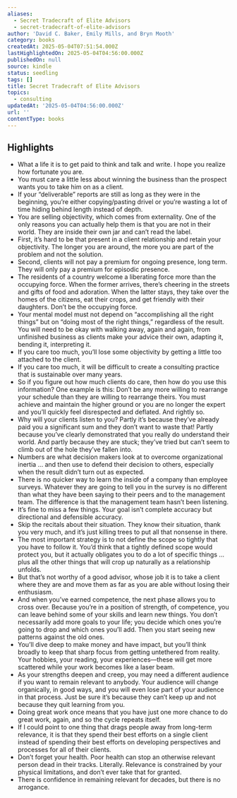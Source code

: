 ```yaml
---
aliases:
  - Secret Tradecraft of Elite Advisors
  - secret-tradecraft-of-elite-advisors
author: 'David C. Baker, Emily Mills, and Bryn Mooth'
category: books
createdAt: 2025-05-04T07:51:54.000Z
lastHighlightedOn: 2025-05-04T04:56:00.000Z
publishedOn: null
source: kindle
status: seedling
tags: []
title: Secret Tradecraft of Elite Advisors
topics:
  - consulting
updatedAt: '2025-05-04T04:56:00.000Z'
url: ''
contentType: books
---
```

## Highlights

- What a life it is to get paid to think and talk and write. I hope you realize how fortunate you are.
- You must care a little less about winning the business than the prospect wants you to take him on as a client.
- If your “deliverable” reports are still as long as they were in the beginning, you’re either copying/pasting drivel or you’re wasting a lot of time hiding behind length instead of depth.
- You are selling objectivity, which comes from externality. One of the only reasons you can actually help them is that you are not in their world. They are inside their own jar and can’t read the label.
- First, it’s hard to be that present in a client relationship and retain your objectivity. The longer you are around, the more you are part of the problem and not the solution.
- Second, clients will not pay a premium for ongoing presence, long term. They will only pay a premium for episodic presence.
- The residents of a country welcome a liberating force more than the occupying force. When the former arrives, there’s cheering in the streets and gifts of food and adoration. When the latter stays, they take over the homes of the citizens, eat their crops, and get friendly with their daughters. Don’t be the occupying force.
- Your mental model must not depend on “accomplishing all the right things” but on “doing most of the right things,” regardless of the result. You will need to be okay with walking away, again and again, from unfinished business as clients make your advice their own, adapting it, bending it, interpreting it.
- If you care too much, you’ll lose some objectivity by getting a little too attached to the client.
- If you care too much, it will be difficult to create a consulting practice that is sustainable over many years.
- So if you figure out how much clients do care, then how do you use this information? One example is this: Don’t be any more willing to rearrange your schedule than they are willing to rearrange theirs. You must achieve and maintain the higher ground or you are no longer the expert and you’ll quickly feel disrespected and deflated. And rightly so.
- Why will your clients listen to you? Partly it’s because they’ve already paid you a significant sum and they don’t want to waste that! Partly because you’ve clearly demonstrated that you really do understand their world. And partly because they are stuck; they’ve tried but can’t seem to climb out of the hole they’ve fallen into.
- Numbers are what decision makers look at to overcome organizational inertia … and then use to defend their decision to others, especially when the result didn’t turn out as expected.
- There is no quicker way to learn the inside of a company than employee surveys. Whatever they are going to tell you in the survey is no different than what they have been saying to their peers and to the management team. The difference is that the management team hasn’t been listening.
- It’s fine to miss a few things. Your goal isn’t complete accuracy but directional and defensible accuracy.
- Skip the recitals about their situation. They know their situation, thank you very much, and it’s just killing trees to put all that nonsense in there.
- The most important strategy is to not define the scope so tightly that you have to follow it. You’d think that a tightly defined scope would protect you, but it actually obligates you to do a lot of specific things … plus all the other things that will crop up naturally as a relationship unfolds.
- But that’s not worthy of a good advisor, whose job it is to take a client where they are and move them as far as you are able without losing their enthusiasm.
- And when you’ve earned competence, the next phase allows you to cross over. Because you’re in a position of strength, of competence, you can leave behind some of your skills and learn new things. You don’t necessarily add more goals to your life; you decide which ones you’re going to drop and which ones you’ll add. Then you start seeing new patterns against the old ones.
- You’ll dive deep to make money and have impact, but you’ll think broadly to keep that sharp focus from getting untethered from reality. Your hobbies, your reading, your experiences—these will get more scattered while your work becomes like a laser beam.
- As your strengths deepen and creep, you may need a different audience if you want to remain relevant to anybody. Your audience will change organically, in good ways, and you will even lose part of your audience in that process. Just be sure it’s because they can’t keep up and not because they quit learning from you.
- Doing great work once means that you have just one more chance to do great work, again, and so the cycle repeats itself.
- If I could point to one thing that drags people away from long-term relevance, it is that they spend their best efforts on a single client instead of spending their best efforts on developing perspectives and processes for all of their clients.
- Don’t forget your health. Poor health can stop an otherwise relevant person dead in their tracks. Literally. Relevance is constrained by your physical limitations, and don’t ever take that for granted.
- There is confidence in remaining relevant for decades, but there is no arrogance.
